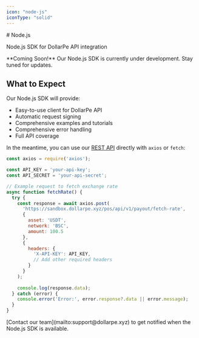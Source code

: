 ```yaml
---
icon: "node-js"
iconType: "solid"
---
```


<Highlight>
  # Node.js
</Highlight>

Node.js SDK for DollarPe API integration

<Note>
  **Coming Soon!** Our Node.js SDK is currently under development. Stay tuned for updates.
</Note>

## What to Expect

Our Node.js SDK will provide:
- Easy-to-use client for DollarPe API
- Automatic request signing
- Comprehensive examples and tutorials
- Comprehensive error handling
- Full API coverage

In the meantime, you can use our [REST API](/api-reference-other/overview/introduction) directly with `axios` or `fetch`:

```javascript
const axios = require('axios');

const API_KEY = 'your-api-key';
const API_SECRET = 'your-api-secret';

// Example request to fetch exchange rate
async function fetchRate() {
  try {
    const response = await axios.post(
      'https://sandbox.dollarpe.xyz/pos/api/v1/payout/fetch-rate',
      {
        asset: 'USDT',
        network: 'BSC',
        amount: 100.5
      },
      {
        headers: {
          'X-API-KEY': API_KEY,
          // Add other required headers
        }
      }
    );
    
    console.log(response.data);
  } catch (error) {
    console.error('Error:', error.response?.data || error.message);
  }
}
```

<Card title="Want early access?" icon="stars" iconType="solid">
  [Contact our team](mailto:support@dollarpe.xyz) to get notified when the Node.js SDK is available.
</Card>